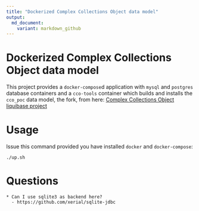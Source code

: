 ```yaml
---
title: "Dockerized Complex Collections Object data model"
output: 
  md_document:
    variant: markdown_github
---
```

# Dockerized Complex Collections Object data model

This project provides a `docker-compose`d application with `mysql` and `postgres` database containers and a `cco-tools` container which builds and installs the `cco_poc` data model, the fork, from here: [Complex Collections Object liquibase project](https://github.com/Inkimar/cco_poc)

# Usage

Issue this command provided you have installed `docker` and `docker-compose`:

    ./up.sh

# Questions

    * Can I use sqlite3 as backend here?
      - https://github.com/xerial/sqlite-jdbc


